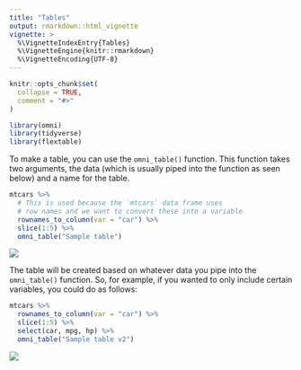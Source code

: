 ```yaml
---
title: "Tables"
output: rmarkdown::html_vignette
vignette: >
  %\VignetteIndexEntry{Tables}
  %\VignetteEngine{knitr::rmarkdown}
  %\VignetteEncoding{UTF-8}
---
```


```r
knitr::opts_chunk$set(
  collapse = TRUE,
  comment = "#>"
)
```

```r
library(omni)
library(tidyverse)
library(flextable)
```

To make a table, you can use the `omni_table()` function. This function takes two arguments, the data (which is usually piped into the function as seen below) and a name for the table. 

```r
mtcars %>% 
  # This is used because the `mtcars` data frame uses 
  # row names and we want to convert these into a variable
  rownames_to_column(var = "car") %>% 
  slice(1:5) %>% 
  omni_table("Sample table")
```

![](https://github.com/rfortherestofus/omni/raw/master/vignettes/images/sample-table.png)


The table will be created based on whatever data you pipe into the `omni_table()` function. So, for example, if you wanted to only include certain variables, you could do as follows:

```r
mtcars %>% 
  rownames_to_column(var = "car") %>% 
  slice(1:5) %>% 
  select(car, mpg, hp) %>% 
  omni_table("Sample table v2")
```

![](https://github.com/rfortherestofus/omni/raw/master/vignettes/images/sample-table-v2.png)

